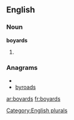 ==English==

===Noun===
'''boyards'''

# {{plural of|[[boyard]]}}

===Anagrams===
* {{alphagram|abdorsy}}
* [[byroads#English|byroads]]


[[Category:English plurals]]

[[ar:boyards]]
[[fr:boyards]]